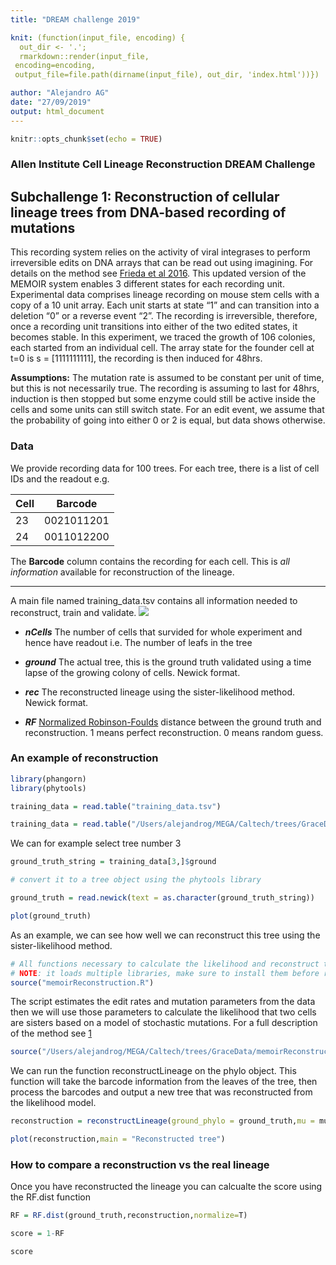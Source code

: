 ```yaml
---
title: "DREAM challenge 2019"

knit: (function(input_file, encoding) {
  out_dir <- '.';
  rmarkdown::render(input_file,
 encoding=encoding,
 output_file=file.path(dirname(input_file), out_dir, 'index.html'))})

author: "Alejandro AG"
date: "27/09/2019"
output: html_document
---
```


```r
knitr::opts_chunk$set(echo = TRUE)
```

### Allen Institute Cell Lineage Reconstruction DREAM Challenge

## Subchallenge 1: Reconstruction of cellular lineage trees from DNA-based recording of mutations


This recording system relies on the activity of viral integrases to perform irreversible edits on DNA arrays that can be read out using imagining. For details on the method see [Frieda et al 2016](https://www.nature.com/articles/nature20777). This updated version of the MEMOIR system enables 3 different states for each recording unit. Experimental data comprises lineage recording on mouse stem cells with a copy of a 10 unit array. Each unit starts at state “1” and can transition into a deletion “0” or a reverse event “2”. The recording is irreversible, therefore, once a recording unit transitions into either of the two edited states, it becomes stable. In this experiment, we traced the growth of 106 colonies, each started from an individual cell. The array state for the founder cell at t=0 is s = [1111111111], the recording is then induced for 48hrs.

**Assumptions:**
The mutation rate is assumed to be constant per unit of time, but this is not necessarily true. The recording is assuming to last for 48hrs, induction is then stopped but some enzyme could still be active inside the cells and some units can still switch state. For an edit event, we assume that the probability of going into either 0 or 2 is equal, but data shows otherwise.


### Data

We provide recording data for 100 trees. For each tree, there is a list of cell IDs and the readout e.g.

Cell | Barcode
---- | -------
23   | 0021011201  
24   | 0011012200

The **Barcode** column contains the recording for each cell. This is *all information* available for reconstruction of the lineage. 

***

A main file named training_data.tsv contains all information needed to reconstruct, train and validate. ![](images/dream_table.PNG)

* ***nCells*** The number of cells that survided for whole experiment and hence have readout i.e. The number of leafs in the tree

* ***ground*** The actual tree, this is the ground truth validated using a time lapse of the growing colony of cells. Newick format.

* ***rec*** The reconstructed lineage using the sister-likelihood method. Newick format. 

* ***RF*** [Normalized Robinson-Foulds](https://www.rdocumentation.org/packages/phangorn/versions/2.5.5/topics/treedist) distance between the ground truth and reconstruction. 1 means perfect reconstruction. 0 means random guess. 




### An example of reconstruction

```r
library(phangorn)
library(phytools)

```

```r
training_data = read.table("training_data.tsv")
```

```r
training_data = read.table("/Users/alejandrog/MEGA/Caltech/trees/GraceData/10mer_2019/training_data.tsv")
```

We can for example select tree number 3

```r
ground_truth_string = training_data[3,]$ground

# convert it to a tree object using the phytools library 

ground_truth = read.newick(text = as.character(ground_truth_string))

plot(ground_truth)
```

As an example, we can see how well we can reconstruct this tree using the sister-likelihood method.

```r
# All functions necessary to calculate the likelihood and reconstruct the tree
# NOTE: it loads multiple libraries, make sure to install them before running the script
source("memoirReconstruction.R")


```

The script estimates the edit rates and mutation parameters from the data then we will use those parameters to calculate the likelihood that two cells are sisters based on a model of stochastic mutations. For a full description of the method see [1]()
```r
source("/Users/alejandrog/MEGA/Caltech/trees/GraceData/memoirReconstruction.R")
```


We can run the function reconstructLineage on the phylo object. This function will take the barcode information from the leaves of the tree, then process the barcodes and output a new tree that was reconstructed from the likelihood model. 

```r
reconstruction = reconstructLineage(ground_phylo = ground_truth,mu = mu, alpha = alpha , return_tree = T  )

plot(reconstruction,main = "Reconstructed tree")
```


### How to compare a reconstruction vs the real lineage

Once you have reconstructed the lineage you can calcualte the score using the RF.dist function 

```r
RF = RF.dist(ground_truth,reconstruction,normalize=T)

score = 1-RF

score
```